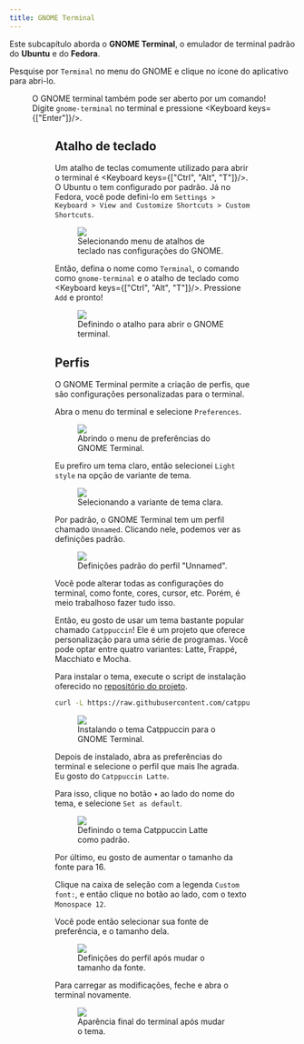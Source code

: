 ```yaml
---
title: GNOME Terminal
---
```




Este subcapítulo aborda o **GNOME Terminal**, o emulador de terminal padrão do **Ubuntu** e do **Fedora**.

Pesquise por `Terminal` no menu do GNOME e clique no ícone do aplicativo para abri-lo.

<Figure
  caption="Buscando pelo Terminal no menu de apps do GNOME."
  images={[
    {
      src: searching_terminal_on_ubuntu,
      alt: `Menu de apps do GNOME no Ubuntu, em que se busca por "terminal".`,
    },
  ]}
/>

O GNOME terminal também pode ser aberto por um comando!
Digite `gnome-terminal` no terminal e pressione <Keyboard keys={["Enter"]}/>.

<Figure
  caption="Abrindo o GNOME Terminal a partir do terminal."
  images={[
    {
      src: opening_terminal_from_terminal,
      alt: "Terminal do GNOME, em que se executa o comando para abrir outro terminal.",
    },
  ]}
/>

## Atalho de teclado

Um atalho de teclas comumente utilizado para abrir o terminal é <Keyboard keys={["Ctrl", "Alt", "T"]}/>.
O Ubuntu o tem configurado por padrão.
Já no Fedora, você pode defini-lo em `Settings > Keyboard > View and Customize Shortcuts > Custom Shortcuts`.

<figure>
  <img src="/book_andesito/src/assets/content/docs/terminal/gnome/opening_keyboard_settings.png" />
  <figcaption>
    Selecionando menu de atalhos de teclado nas configurações do GNOME.
  </figcaption>
</figure>

Então, defina o nome como `Terminal`, o comando como `gnome-terminal` e o atalho de teclado como <Keyboard keys={["Ctrl", "Alt", "T"]}/>.
Pressione `Add` e pronto!

<figure>
  <img src="/book_andesito/src/assets/content/docs/terminal/gnome/setting_terminal_shortcut.png" />
  <figcaption>Definindo o atalho para abrir o GNOME terminal.</figcaption>
</figure>

## Perfis

O GNOME Terminal permite a criação de perfis, que são configurações personalizadas para o terminal.

Abra o menu do terminal e selecione `Preferences`.

<figure>
  <img src="/book_andesito/src/assets/content/docs/terminal/gnome/opening_preferences.png" />
  <figcaption>Abrindo o menu de preferências do GNOME Terminal.</figcaption>
</figure>

Eu prefiro um tema claro, então selecionei `Light style` na opção de variante de tema.

<figure>
  <img src="/book_andesito/src/assets/content/docs/terminal/gnome/preferences.png" />
  <figcaption>Selecionando a variante de tema clara.</figcaption>
</figure>

Por padrão, o GNOME Terminal tem um perfil chamado `Unnamed`.
Clicando nele, podemos ver as definições padrão.

<figure>
  <img src="/book_andesito/src/assets/content/docs/terminal/gnome/profile.png" />
  <figcaption>Definições padrão do perfil "Unnamed".</figcaption>
</figure>

Você pode alterar todas as configurações do terminal, como fonte, cores, cursor, etc.
Porém, é meio trabalhoso fazer tudo isso.

Então, eu gosto de usar um tema bastante popular chamado `Catppuccin`!
Ele é um projeto que oferece personalização para uma série de programas.
Você pode optar entre quatro variantes: Latte, Frappé, Macchiato e Mocha.

Para instalar o tema, execute o script de instalação oferecido no [repositório do projeto](https://github.com/catppuccin/gnome-terminal?tab=readme-ov-file#usage).

```bash
curl -L https://raw.githubusercontent.com/catppuccin/gnome-terminal/v0.3.0/install.py | python3 -
```

<figure>
  <img src="/book_andesito/src/assets/content/docs/terminal/gnome/installing_catppuccin.png" />
  <figcaption>Instalando o tema Catppuccin para o GNOME Terminal.</figcaption>
</figure>

Depois de instalado, abra as preferências do terminal e selecione o perfil que mais lhe agrada.
Eu gosto do `Catppuccin Latte`.

Para isso, clique no botão `▾` ao lado do nome do tema, e selecione `Set as default`.

<figure>
  <img src="/book_andesito/src/assets/content/docs/terminal/gnome/setting_theme.png" />
  <figcaption>Definindo o tema Catppuccin Latte como padrão.</figcaption>
</figure>

Por último, eu gosto de aumentar o tamanho da fonte para 16.

Clique na caixa de seleção com a legenda `Custom font:`, e então clique no botão ao lado, com o texto `Monospace 12`.

Você pode então selecionar sua fonte de preferência, e o tamanho dela.

<figure>
  <img src="/book_andesito/src/assets/content/docs/terminal/gnome/changed_font_size.png" />
  <figcaption>Definições do perfil após mudar o tamanho da fonte.</figcaption>
</figure>

Para carregar as modificações, feche e abra o terminal novamente.

<figure>
  <img src="/book_andesito/src/assets/content/docs/terminal/gnome/result.png" />
  <figcaption>Aparência final do terminal após mudar o tema.</figcaption>
</figure>
